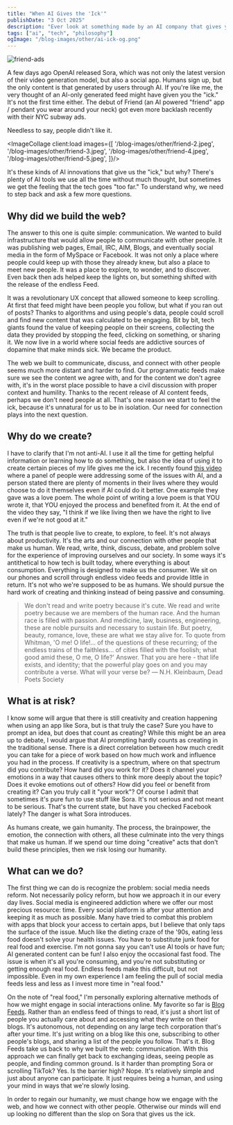 ```yaml
---
title: "When AI Gives the 'Ick'"
publishDate: "3 Oct 2025"
description: "Ever look at something made by an AI company that gives you the 'ick'?"
tags: ["ai", "tech", "philosophy"]
ogImage: "/blog-images/other/ai-ick-og.png"
---
```



![friend-ads](/blog-images/other/friend-1.jpeg)

A few days ago OpenAI released Sora, which was not only the latest version of their video generation model, but also a social app. Humans sign up, but the only content is that generated by users through AI. If you're like me, the very thought of an AI-only generated feed might have given you the "ick." It's not the first time either. The debut of Friend (an AI powered "friend" app / pendant you wear around your neck) got even more backlash recently with their NYC subway ads.

Needless to say, people didn't like it.

<ImageCollage client:load images={[
'/blog-images/other/friend-2.jpeg',
'/blog-images/other/friend-3.jpeg',
'/blog-images/other/friend-4.jpeg',
'/blog-images/other/friend-5.jpeg',
]}/>


It's these kinds of AI innovations that give us the "ick," but why? There's plenty of AI tools we use all the time without much thought, but sometimes we get the feeling that the tech goes "too far." To understand why, we need to step back and ask a few more questions.

## Why did we build the web?

The answer to this one is quite simple: communication. We wanted to build infrastructure that would allow people to communicate with other people. It was publishing web pages, Email, IRC, AIM, Blogs, and eventually social media in the form of MySpace or Facebook. It was not only a place where people could keep up with those they already knew, but also a place to meet new people. It was a place to explore, to wonder, and to discover. Even back then ads helped keep the lights on, but something shifted with the release of the endless Feed.

It was a revolutionary UX concept that allowed someone to keep scrolling. At first that feed might have been people you follow, but what if you ran out of posts? Thanks to algorithms and using people's data, people could scroll and find new content that was calculated to be engaging. Bit by bit, tech giants found the value of keeping people on their screens, collecting the data they provided by stopping the feed, clicking on something, or sharing it. We now live in a world where social feeds are addictive sources of dopamine that make minds sick. We became the product.

The web we built to communicate, discuss, and connect with other people seems much more distant and harder to find. Our programmatic feeds make sure we see the content we agree with, and for the content we don't agree with, it's in the worst place possible to have a civil discussion with proper context and humility. Thanks to the recent release of AI content feeds, perhaps we don't need people at all. That's one reason we start to feel the ick, because it's unnatural for us to be in isolation. Our need for connection plays into the next question.

## Why do we create?

I have to clarify that I'm not anti-AI. I use it all the time for getting helpful information or learning how to do something, but also the idea of using it to create certain pieces of my life gives me the ick. I recently found [this video](https://files.stevedylan.dev/ai-love-poems.mp4
) where a panel of people were addressing some of the issues with AI, and a person stated there are plenty of moments in their lives where they would choose to do it themselves even if AI could do it better. One example they gave was a love poem. The whole point of writing a love poem is that YOU wrote it, that YOU enjoyed the process and benefited from it. At the end of the video they say, "I think if we like living then we have the right to live even if we're not good at it."

The truth is that people live to create, to explore, to feel. It's not always about productivity. It's the arts and our connection with other people that make us human. We read, write, think, discuss, debate, and problem solve for the experience of improving ourselves and our society. In some ways it's antithetical to how tech is built today, where everything is about consumption. Everything is designed to make us the consumer. We sit on our phones and scroll through endless video feeds and provide little in return. It's not who we're supposed to be as humans. We should pursue the hard work of creating and thinking instead of being passive and consuming.

> We don't read and write poetry because it's cute. We read and write poetry because we are members of the human race. And the human race is filled with passion. And medicine, law, business, engineering, these are noble pursuits and necessary to sustain life. But poetry, beauty, romance, love, these are what we stay alive for. To quote from Whitman, 'O me! O life!... of the questions of these recurring; of the endless trains of the faithless... of cities filled with the foolish; what good amid these, O me, O life?' Answer. That you are here - that life exists, and identity; that the powerful play goes on and you may contribute a verse. What will your verse be?
― N.H. Kleinbaum, Dead Poets Society

## What is at risk?

I know some will argue that there is still creativity and creation happening when using an app like Sora, but is that truly the case? Sure you have to prompt an idea, but does that count as creating? While this might be an area up to debate, I would argue that AI prompting hardly counts as creating in the traditional sense. There is a direct correlation between how much credit you can take for a piece of work based on how much work and influence you had in the process. If creativity is a spectrum, where on that spectrum did you contribute? How hard did you work for it? Does it channel your emotions in a way that causes others to think more deeply about the topic? Does it evoke emotions out of others? How did you feel or benefit from creating it? Can you truly call it "your work"? Of course I admit that sometimes it's pure fun to use stuff like Sora. It's not serious and not meant to be serious. That's the current state, but have you checked Facebook lately? The danger is what Sora introduces.

As humans create, we gain humanity. The process, the brainpower, the emotion, the connection with others, all these culminate into the very things that make us human. If we spend our time doing "creative" acts that don't build these principles, then we risk losing our humanity.

## What can we do?

The first thing we can do is recognize the problem: social media needs reform. Not necessarily policy reform, but how we approach it in our every day lives. Social media is engineered addiction where we offer our most precious resource: time. Every social platform is after your attention and keeping it as much as possible. Many have tried to combat this problem with apps that block your access to certain apps, but I believe that only taps the surface of the issue. Much like the dieting craze of the '90s, eating less food doesn't solve your health issues. You have to substitute junk food for real food and exercise. I'm not gonna say you can't use AI tools or have fun; AI generated content can be fun! I also enjoy the occasional fast food. The issue is when it's all you're consuming, and you're not substituting or getting enough real food. Endless feeds make this difficult, but not impossible. Even in my own experience I am feeling the pull of social media feeds less and less as I invest more time in "real food."

On the note of "real food," I'm personally exploring alternative methods of how we might engage in social interactions online. My favorite so far is [Blog Feeds](https://blogfeeds.net). Rather than an endless feed of things to read, it's just a short list of people you actually care about and accessing what they write on their blogs. It's autonomous, not depending on any large tech corporation that's after your time. It's just writing on a blog like this one, subscribing to other people's blogs, and sharing a list of the people you follow. That's it. Blog Feeds take us back to why we built the web: communication. With this approach we can finally get back to exchanging ideas, seeing people as people, and finding common ground. Is it harder than prompting Sora or scrolling TikTok? Yes. Is the barrier high? Nope. It's relatively simple and just about anyone can participate. It just requires being a human, and using your mind in ways that we're slowly losing.

In order to regain our humanity, we must change how we engage with the web, and how we connect with other people. Otherwise our minds will end up looking no different than the slop on Sora that gives us the ick.
